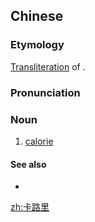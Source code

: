 ==Chinese==
{{zh-forms|gloss=-}}

===Etymology===
[[transliteration|Transliteration]] of {{etyl|fr|zh}} {{m|en|calorie}}.

===Pronunciation===
{{zh-pron
|m=kǎlùlǐ
|c=kaa1 lou6 lei5
|h=pfs=khà-lo-lí
|cat=n
}}

===Noun===
{{zh-noun}}

# [[calorie]]

====See also====
* {{zh-l|熱量}}

[[zh:卡路里]]